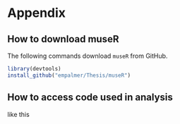 # Appendix {-}

## How to download museR {-}

The following commands download `museR` from GitHub. 

```r
library(devtools)
install_github("empalmer/Thesis/museR")
```

## How to access code used in analysis {-}

like this